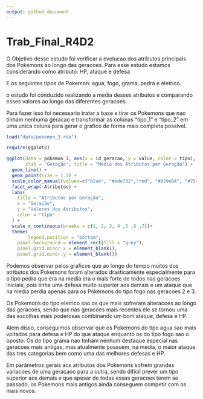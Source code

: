 ```yaml
---
output: github_document
---
```


# Trab_Final_R4D2

O Objetivo desse estudo foi verificar a evolucao dos atributos principais dos Pokemons ao longo das geracoes.
Para esse estudo estamos considerando como atributo: HP, ataque e defesa

E os seguintes tipos de Pokemon: agua, fogo, grama, pedra e eletrico.

o estudo foi conduzido realizando a media desses atributos e comparando esses valores ao longo das diferentes
geracoes. 

Para fazer isso foi necessario tratar a base e tirar os Pokemons que nao tinham nenhuma geracao e transformar as
colunas "tipo_1" e "tipo_2" em uma unica coluna para gerar o grafico de forma mais completa possivel.
```r
load("data/pokemon_3.rda")

require(ggplot2)
```

```r

ggplot(data = pokemon_3, aes(x = id_geracao, y = value, color = tipo),
       xlab = "Geração", title = "Média dos Atributos por Geração") +
  geom_line() +
  geom_point(size = 1.5) +
  scale_color_manual(values=c("blue", "#ede732","red", "#029e04", "#75440b")) +
  facet_wrap(~Atributos) +
  labs(
    title = "Atributos por Geração",
    x = "Geração",
    y = "Valores dos Atributos",
    color = "Tipo"
  ) +
  scale_x_continuous(breaks = c(1, 2, 3, 4 ,5 ,6 ,7))+
  theme(
        legend.position = "bottom",
    panel.background = element_rect(fill = "grey"),
    panel.grid.minor.x = element_blank(),
    panel.grid.minor.y = element_blank())
```

Podemos observar pelos graficos que ao longo do tempo muitos dos atributos dos Pokemons foram alterados drasticamente
especialmente para o tipo pedra que era na media era o mais forte de todos nas geracoes iniciais, pois tinha uma defesa
muito superior aos demais e um ataque que na media perdia apenas para os Pokemons do tipo fogo nas geracoes 2 e 3.

Os Pokemons do tipo eletrico sao os que mais sofreram alteracoes ao longo das geracoes, sendo que nas geracoes mais recentes ele se tornou uma das escolhas mais poderosas combinando um bom ataque, defesa e HP.

Alem disso, conseguimos observar que os Pokemons do tipo agua sao mais voltados para defesa e HP do que ataque enquanto
os do tipo fogo sao o oposto. Os do tipo grama nao tinham nenhum destaque especial nas geracoes mais antigas, mas
atualmente possuem, na media, o maior ataque das tres categorias bem como uma das melhores defesas e HP. 

Em parâmetros gerais aos atributos dos Pokemons sofrem grandes variacoes de uma geracaoo para a outra, sendo dificil
prever um tipo superior aos demais e que apesar de todas essas geracoes terem se passado, os Pokemons mais antigos
ainda conseguem competir com os mais novos.

